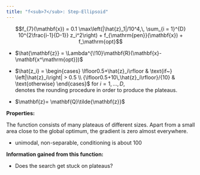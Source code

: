 ```yaml
---
title: "f<sub>7</sub>: Step-Ellipsoid"
---
```

<div id="text-f7">

$$f_{7}(\mathbf{x}) = 0.1 \max\left(|\hat{z}_1|/10^4,\, \sum_{i = 1}^{D} 
                         10^{2\frac{i-1}{D-1}} z_i^2\right) + f_{\mathrm{pen}}(\mathbf{x}) + f_\mathrm{opt}$$

-   $\hat{\mathbf{z}} = \Lambda^{\!10}\mathbf{R}(\mathbf{x}- \mathbf{x^\mathrm{opt}})$

-   $\hat{z_i} = \begin{cases} \lfloor0.5+\hat{z}_i\rfloor &  \text{if~} \left|\hat{z}_i\right| > 0.5 \\ {\lfloor0.5+10\,\hat{z}_i\rfloor}/{10} & \text{otherwise} \end{cases}$ for $i=1,\dots,D$,\
    denotes the rounding procedure in order to produce the plateaus.

-   $\mathbf{z}= \mathbf{Q}\tilde{\mathbf{z}}$

**Properties:**

The function consists of many plateaus of different sizes. Apart from a
small area close to the global optimum, the gradient is zero almost
everywhere.

-   unimodal, non-separable, conditioning is about $100$

**Information gained from this function:**

-   Does the search get stuck on plateaus?
</div>
